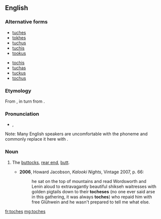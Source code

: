 ==English==

===Alternative forms===
{{top2}}
* [[tuches]]
* [[tokhes]]
* [[tuchus]]
* [[tuchis]]
* [[tookus]]
{{mid2}}
* [[tochis]]
* [[tuchas]]
* [[tuckus]]
* [[tochus]]
{{bottom}}

===Etymology===
From {{etyl|yi|en}} {{term|תּחת|lang=yi|tr=tokhes||buttocks}}, in turn from {{etyl|he|en}} {{term|תחת|tr=tákat|lang=he||buttocks}}.

===Pronunciation===
* {{IPA|/ˈtɒxəs/}} {{qualifier|influenced by {{w|Litvish}}}}, {{IPA|/ˈtʊxəs/}} {{qualifier|influenced by {{w|Poylish}}}}
Note: Many English speakers are uncomfortable with the phoneme {{IPAchar|/x/}} and commonly replace it here with {{IPAchar|/k/}}.

===Noun===
{{en-noun|es}}

# {{context|slang|chiefly|_|US}} The [[buttocks]], [[rear end]], [[butt]].
#* '''2006''', Howard Jacobson, ''Kalooki Nights'', Vintage 2007, p. 66:
#*: he sat on the top of mountains and read Wordsworth and Lenin aloud to extravagantly beautiful shikseh waitresses with golden pigtails down to their '''tocheses''' (no one ever said arse in this gathering, it was always '''toches''') who repaid him with free Glühwein and he wasn't prepared to tell me what else.

[[fr:toches]]
[[mg:toches]]